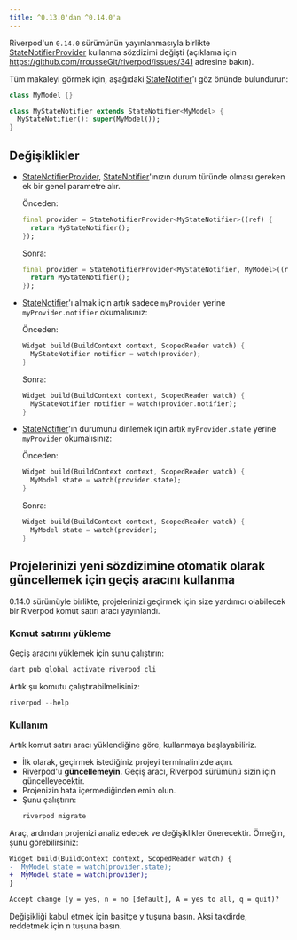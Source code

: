```yaml
---
title: ^0.13.0'dan ^0.14.0'a
---
```


Riverpod'un `0.14.0` sürümünün yayınlanmasıyla birlikte [StateNotifierProvider] kullanma sözdizimi değişti
(açıklama için https://github.com/rrousseGit/riverpod/issues/341 adresine bakın).


Tüm makaleyi görmek için, aşağıdaki [StateNotifier]'ı göz önünde bulundurun:

```dart
class MyModel {}

class MyStateNotifier extends StateNotifier<MyModel> {
  MyStateNotifier(): super(MyModel());
}
```

## Değişiklikler
- [StateNotifierProvider], [StateNotifier]'ınızın durum türünde olması gereken ek bir genel parametre alır.

  Önceden:

  ```dart
  final provider = StateNotifierProvider<MyStateNotifier>((ref) {
    return MyStateNotifier();
  });
  ```

  Sonra:

  ```dart
  final provider = StateNotifierProvider<MyStateNotifier, MyModel>((ref) {
    return MyStateNotifier();
  });
  ```

- [StateNotifier]'ı almak için artık sadece `myProvider` yerine `myProvider.notifier` okumalısınız:

  Önceden:  

  ```dart
  Widget build(BuildContext context, ScopedReader watch) {
    MyStateNotifier notifier = watch(provider);
  }
  ```

  Sonra:

  ```dart
  Widget build(BuildContext context, ScopedReader watch) {
    MyStateNotifier notifier = watch(provider.notifier);
  }
  ```

- [StateNotifier]'ın durumunu dinlemek için artık `myProvider.state` yerine `myProvider` okumalısınız:

  Önceden:

  ```dart
  Widget build(BuildContext context, ScopedReader watch) {
    MyModel state = watch(provider.state);
  }
  ```

  Sonra:

  ```dart
  Widget build(BuildContext context, ScopedReader watch) {
    MyModel state = watch(provider);
  }
  ```

## Projelerinizi yeni sözdizimine otomatik olarak güncellemek için geçiş aracını kullanma

0.14.0 sürümüyle birlikte, projelerinizi geçirmek için size yardımcı olabilecek bir Riverpod komut satırı aracı yayınlandı.

### Komut satırını yükleme

Geçiş aracını yüklemek için şunu çalıştırın:

```sh
dart pub global activate riverpod_cli
```

Artık şu komutu çalıştırabilmelisiniz:

```dart
riverpod --help
```

### Kullanım

Artık komut satırı aracı yüklendiğine göre, kullanmaya başlayabiliriz.

- İlk olarak, geçirmek istediğiniz projeyi terminalinizde açın.
- Riverpod'u **güncellemeyin**. 
  Geçiş aracı, Riverpod sürümünü sizin için güncelleyecektir.
- Projenizin hata içermediğinden emin olun.
- Şunu çalıştırın:
  ```sh
  riverpod migrate
  ```
  
Araç, ardından projenizi analiz edecek ve değişiklikler önerecektir. Örneğin, şunu görebilirsiniz:

```diff
Widget build(BuildContext context, ScopedReader watch) {
-  MyModel state = watch(provider.state);
+  MyModel state = watch(provider);
}

Accept change (y = yes, n = no [default], A = yes to all, q = quit)? 
```

Değişikliği kabul etmek için basitçe <kbd>y</kbd> tuşuna basın. Aksi takdirde, reddetmek için <kbd>n</kbd> tuşuna basın.

[statenotifierprovider]: https://pub.dev/documentation/hooks_riverpod/3.0.0-dev.18/legacy/StateNotifierProvider-class.html
[statenotifier]: https://pub.dev/documentation/state_notifier/latest/state_notifier/StateNotifier-class.html
